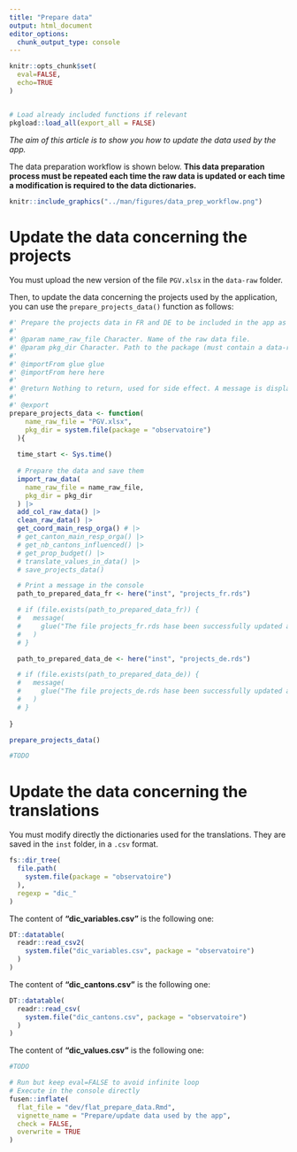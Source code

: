 ```yaml
---
title: "Prepare data"
output: html_document
editor_options: 
  chunk_output_type: console
---
```


```r
knitr::opts_chunk$set(
  eval=FALSE,
  echo=TRUE
)
```

```r
```

```r
# Load already included functions if relevant
pkgload::load_all(export_all = FALSE)
```

*The aim of this article is to show you how to update the data used by the app.*

The data preparation workflow is shown below. **This data preparation process must be repeated each time the raw data is updated or each time a modification is required to the data dictionaries.**

```r
knitr::include_graphics("../man/figures/data_prep_workflow.png")
```

# Update the data concerning the projects

You must upload the new version of the file `PGV.xlsx` in the `data-raw` folder.

Then, to update the data concerning the projects used by the application, you can use the `prepare_projects_data()` function as follows:

```r
#' Prepare the projects data in FR and DE to be included in the app as .rds files
#' 
#' @param name_raw_file Character. Name of the raw data file.
#' @param pkg_dir Character. Path to the package (must contain a data-raw folder).
#' 
#' @importFrom glue glue
#' @importFrom here here
#' 
#' @return Nothing to return, used for side effect. A message is displayed in the console.
#' 
#' @export
prepare_projects_data <- function(
    name_raw_file = "PGV.xlsx",
    pkg_dir = system.file(package = "observatoire")
  ){
  
  time_start <- Sys.time()
  
  # Prepare the data and save them
  import_raw_data(
    name_raw_file = name_raw_file,
    pkg_dir = pkg_dir
  ) |> 
  add_col_raw_data() |> 
  clean_raw_data() |>
  get_coord_main_resp_orga() # |>
  # get_canton_main_resp_orga() |> 
  # get_nb_cantons_influenced() |> 
  # get_prop_budget() |> 
  # translate_values_in_data() |> 
  # save_projects_data()

  # Print a message in the console
  path_to_prepared_data_fr <- here("inst", "projects_fr.rds")

  # if (file.exists(path_to_prepared_data_fr)) {
  #   message(
  #     glue("The file projects_fr.rds hase been successfully updated at {file.info(path_to_prepared_data_fr$mtime)}")
  #   )
  # }

  path_to_prepared_data_de <- here("inst", "projects_de.rds")

  # if (file.exists(path_to_prepared_data_de)) {
  #   message(
  #     glue("The file projects_de.rds hase been successfully updated at {file.info(path_to_prepared_data_de$mtime)}")
  #   )
  # }
    
}
```
  
```r
prepare_projects_data()
```

```r
#TODO
```

# Update the data concerning the translations

You must modify directly the dictionaries used for the translations. They are saved in the `inst` folder, in a `.csv` format. 

```r
fs::dir_tree(
  file.path(
    system.file(package = "observatoire")
  ), 
  regexp = "dic_"
)
```

The content of **"dic_variables.csv"** is the following one:

```r
DT::datatable(
  readr::read_csv2(
    system.file("dic_variables.csv", package = "observatoire")
  )
)
```

The content of **"dic_cantons.csv"** is the following one:

```r
DT::datatable(
  readr::read_csv(
    system.file("dic_cantons.csv", package = "observatoire")
  )
)
```
  
The content of **"dic_values.csv"** is the following one:

```r
#TODO
```

```r
# Run but keep eval=FALSE to avoid infinite loop
# Execute in the console directly
fusen::inflate(
  flat_file = "dev/flat_prepare_data.Rmd", 
  vignette_name = "Prepare/update data used by the app",
  check = FALSE, 
  overwrite = TRUE
)
```

